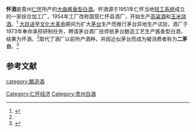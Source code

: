 '''怀酒'''是貴州[[仁怀|仁怀]]所产的[[大曲|大曲]][[酱香型白酒|酱香型白酒]]。怀酒源于1951年仁怀当地[[轻工业|轻工系统]]成立的一家综合加工厂，1954年工厂改称国营仁怀县酒厂，开始生产[[高粱酒|高粱酒]]和[[玉米|玉米]][[烧酒|烧酒]]。<ref name=hj>{{cite web|url=https://m.sohu.com/n/374256812/ |title=赤水河畔二茅台|language=Zh-hans|accessdate=2019年4月27日}}</ref> [[大跃进|大跃进]]至[[文化大革命|文化大革命]]期间为扩大[[茅台|茅台]]生产而推行茅台异地生产试验，酒厂于1973年奉命承担研制任务，聘请茅台酒厂技师依茅台酿造工艺生产酱香型白酒，结果为怀酒，<ref name=hj/>取代了酒厂以前所产酒种，并因近似茅台而成为被消费者称为'''二茅台'''。<ref>{{Cite web |url=http://www.china-huaijiu.com/comcontent_detail_tmhj/%26FrontComContent_list01-1323391140805ContId%3Dd77a75e6-e6a2-4375-8406-39d850c7fcbd%26comContentId%3Dd77a75e6-e6a2-4375-8406-39d850c7fcbd.html |title=怀酒(二茅台) |access-date=2020-07-07 |archive-url=https://web.archive.org/web/20170510210915/http://www.china-huaijiu.com/comcontent_detail_tmhj/%26FrontComContent_list01-1323391140805ContId%3Dd77a75e6-e6a2-4375-8406-39d850c7fcbd%26comContentId%3Dd77a75e6-e6a2-4375-8406-39d850c7fcbd.html |archive-date=2017-05-10 |dead-url=yes }}</ref>

==参考文献==
{{reflist}}
{{饮料小作品}}
{{中華酒文化}}

[[category:酿造酒|category:酿造酒]]
[[Category:仁怀经济|Category:仁怀经济]]
[[Category:贵州白酒|Category:贵州白酒]]